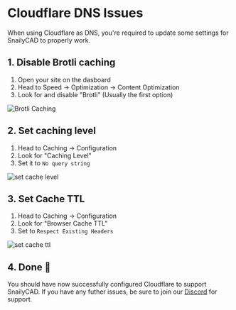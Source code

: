 # Cloudflare DNS Issues

When using Cloudflare as DNS, you're required to update some settings for SnailyCAD to properly work.

## 1. Disable Brotli caching

1. Open your site on the dasboard
2. Head to Speed -> Optimization -> Content Optimization
3. Look for and disable "Brotli" (Usually the first option)

![Brotli Caching](/brotli-cache.png)

## 2. Set caching level

1. Head to Caching -> Configuration
2. Look for "Caching Level"
3. Set it to `No query string`

![set cache level](/cache-level.png)

## 3. Set Cache TTL

1. Head to Caching -> Configuration
2. Look for "Browser Cache TTL"
3. Set to `Respect Existing Headers`

![set cache ttl](/cache-ttl.png)

## 4. Done 🎉

You should have now successfully configured Cloudflare to support SnailyCAD. If you have any futher issues, be sure to join our [Discord](https://discord.gg/eGnrPqEH7U) for support.
